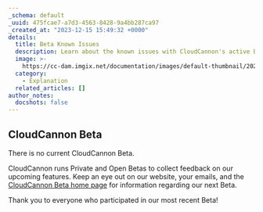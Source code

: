 ```yaml
---
_schema: default
_uuid: 475fcae7-a7d3-4563-8428-9a4bb287ca97
_created_at: "2023-12-15 15:49:32 +0000"
details:
  title: Beta Known Issues
  description: Learn about the known issues with CloudCannon's active Beta releases.
  image: >-
    https://cc-dam.imgix.net/documentation/images/default-thumbnail/2023-Q4/CloudCannon-Documentation-Thumbnail.png
  category:
    - Explanation
  related_articles: []
author_notes:
  docshots: false
---
```

## CloudCannon Beta

There is no current CloudCannon Beta.

CloudCannon runs Private and Open Betas to collect feedback on our upcoming features. Keep an eye out on our website, your emails, and the [CloudCannon Beta home page](/documentation/articles/beta) for information regarding our next Beta.

Thank you to everyone who participated in our most recent Beta!
